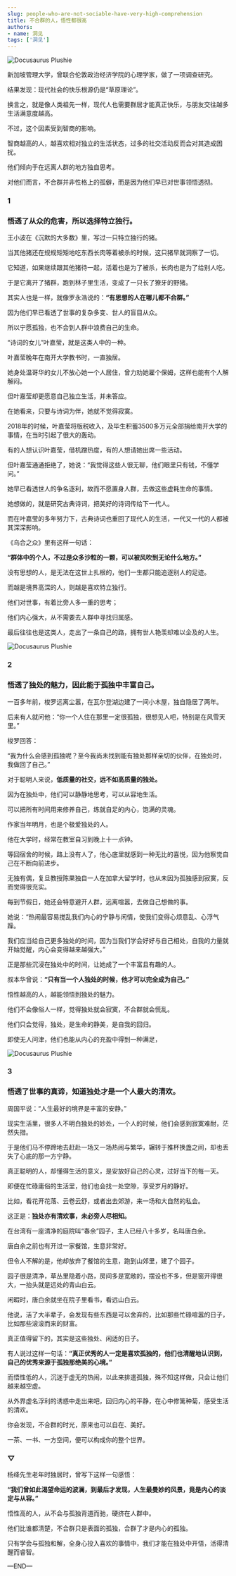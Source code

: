 ```yaml
---
slug: people-who-are-not-sociable-have-very-high-comprehension
title: 不合群的人，悟性都很高
authors:
- name: 洞见
tags: ['洞见']
---
```




![Docusaurus Plushie](./1.jpeg)


新加坡管理大学，曾联合伦敦政治经济学院的心理学家，做了一项调查研究。

结果发现：现代社会的快乐根源仍是“草原理论”。

换言之，就是像人类祖先一样，现代人也需要群居才能真正快乐，与朋友交往越多生活满意度越高。

不过，这个因素受到智商的影响。

智商越高的人，越喜欢相对独立的生活状态，过多的社交活动反而会对其造成困扰。

他们倾向于在远离人群的地方独自思考。

对他们而言，不合群并非性格上的孤僻，而是因为他们早已对世事领悟透彻。


<div style={{textAlign: 'center', color: '#FF8C00'}}>  
  <h3>1</h3>
  <h3>悟透了从众的危害，所以选择特立独行。</h3>
</div>



王小波在《沉默的大多数》里，写过一只特立独行的猪。

当其他猪还在规规矩矩地吃东西长肉等着被杀的时候，这只猪早就洞察了一切。

它知道，如果继续跟其他猪待一起，活着也是为了被杀，长肉也是为了给别人吃。

于是它离开了猪群，跑到林子里生活，变成了一只长了獠牙的野猪。

其实人也是一样，就像罗永浩说的：**“有思想的人在哪儿都不合群。”**

因为他们早已看透了世事的复杂多变、世人的盲目从众。

所以宁愿孤独，也不会到人群中浪费自己的生命。

“诗词的女儿”叶嘉莹，就是这类人中的一种。

叶嘉莹晚年在南开大学教书时，一直独居。

她身处温哥华的女儿不放心她一个人居住，曾力劝她雇个保姆，这样也能有个人解解闷。

但叶嘉莹却更愿意自己独立生活，并未答应。

在她看来，只要与诗词为伴，她就不觉得寂寞。

2018年的时候，叶嘉莹将版税收入，及毕生积蓄3500多万元全部捐给南开大学的事情，在当时引起了很大的轰动。

有的人想认识叶嘉莹，借机蹭热度，有的人想请她出席一些活动。

但叶嘉莹通通拒绝了，她说：“我觉得这些人很无聊，他们眼里只有钱，不懂学问。”

她早已看透世人的争名逐利，故而不愿置身人群，去做这些虚耗生命的事情。

她想做的，就是研究古典诗词，把美好的诗词传给下一代人。

而在叶嘉莹的多年努力下，古典诗词也重回了现代人的生活，一代又一代的人都被其深深影响。

《乌合之众》里有这样一句话：

**“群体中的个人，不过是众多沙粒的一颗，可以被风吹到无论什么地方。”**

没有思想的人，是无法在这世上扎根的，他们一生都只能追逐别人的足迹。

而越是境界高深的人，则越是喜欢特立独行。

他们对世事，有着比旁人多一重的思考；

他们内心强大，从不需要去人群中寻找归属感。

最后往往也是这类人，走出了一条自己的路，拥有世人艳羡却难以企及的人生。


![Docusaurus Plushie](./1.jpeg)

<div style={{textAlign: 'center', color: '#FF8C00'}}>  
  <h3>2</h3>
  <h3>悟透了独处的魅力，因此能于孤独中丰富自己。</h3>
</div>


一百多年前，梭罗远离尘嚣，在瓦尔登湖边建了一间小木屋，独自隐居了两年。

后来有人就问他：“你一个人住在那里一定很孤独，很想见人吧，特别是在风雪天里。”

梭罗回答：

“我为什么会感到孤独呢？至今我尚未找到能有独处那样亲切的伙伴，在独处时，我做回了自己。”

对于聪明人来说，**低质量的社交，远不如高质量的独处。**

因为在独处中，他们可以静静地思考，可以从容地生活。

可以把所有时间用来修养自己，练就自足的内心，饱满的灵魂。

作家当年明月，也是个极爱独处的人。

他在大学时，经常在教室自习到晚上十一点钟。

等回宿舍的时候，路上没有人了，他心底里就感到一种无比的喜悦，因为他察觉自己在不断向前进步。

无独有偶，复旦教授陈果独自一人在加拿大留学时，也从未因为孤独感到寂寞，反而觉得很充实。

每到节假日，她还会特意避开人群，远离喧嚣，去做自己想做的事。

她说：“热闹最容易搅乱我们内心的宁静与闲情，使我们变得心烦意乱、心浮气躁。

我们应当给自己更多独处的时间，因为当我们学会好好与自己相处，自我的力量就开始觉醒，内心会变得越来越强大。”

正是那些沉浸在独处中的时间，让她成了一个丰富且有趣的人。

叔本华曾说：**“只有当一个人独处的时候，他才可以完全成为自己。”**

悟性越高的人，越能领悟到独处的魅力。

他们不会像俗人一样，觉得独处就会寂寞，不合群就会慌乱。

他们只会觉得，独处，是生命的静美，是自我的回归。

即使无人问津，他们也能从内心的充盈中得到一种满足，



![Docusaurus Plushie](./2.jpeg)

<div style={{textAlign: 'center', color: '#FF8C00'}}>  
  <h3>3</h3>
  <h3>悟透了世事的真谛，知道独处才是一个人最大的清欢。</h3>
</div>



周国平说：“人生最好的境界是丰富的安静。”

现实生活里，很多人不明白独处的妙处，一个人的时候，他们会感到寂寞难耐，茫然失措。

于是他们马不停蹄地去赶赴一场又一场热闹与繁华，辗转于推杯换盏之间，却也丢失了心底的那一方宁静。

真正聪明的人，却懂得生活的意义，是安放好自己的心灵，过好当下的每一天。

即便在忙碌庸俗的生活里，他们也会找一处空隙，享受岁月的静好。

比如，看花开花落、云卷云舒，或者出去郊游，来一场和大自然的私会。

这正是：**独处亦有清欢事，未必旁人尽相知。**

在台湾有一座清净的庭院叫“春余”园子，主人已经八十多岁，名叫唐白余。

唐白余之前也有开过一家餐馆，生意非常好。

但令人不解的是，他却放弃了餐馆的生意，跑到山郊里，建了个园子。

园子很是清净，草丛里隐着小路，房间多是宽敞的，摆设也不多，但是窗开得很大，一抬头就是远处的青山白云。

闲暇时，唐白余就坐在院子里看书，看远山白云。

他说，活了大半辈子，会发现有些东西是可以舍弃的，比如那些忙碌喧嚣的日子，比如那些滚滚而来的财富。

真正值得留下的，其实是这些独处、闲适的日子。

有人说过这样一句话：**“真正优秀的人一定是喜欢孤独的，他们也清醒地认识到，自己的优秀来源于孤独那绝美的心境。”**

而悟性低的人，沉迷于虚无的热闹，以此来排遣孤独，殊不知这样做，只会让他们越来越空虚。

从外界虚名浮利的诱惑中走出来吧，回归内心的平静，在心中修篱种菊，感受生活的清欢。

你会发现，不合群的时光，原来也可以自在、美好。

一茶、一书、一方空间，便可以构成你的整个世界。


<div style={{textAlign: 'center', color: '#FF8C00'}}>  
  <h3>▽</h3>
</div>


杨绛先生老年时独居时，曾写下这样一句感悟：

**“我们曾如此渴望命运的波澜，到最后才发现，人生最曼妙的风景，竟是内心的淡定与从容。”**

悟性高的人，从不会与孤独背道而驰，硬挤在人群中。

他们比谁都清楚，不合群只是表面的孤独，合群了才是内心的孤独。

只有学会与孤独和解，全身心投入喜欢的事情中，我们才能在独处中开悟，活得清醒而睿智。




—END—

